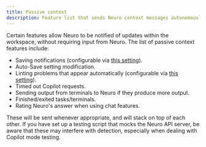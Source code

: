 ```yaml
---
title: Passive context
description: Feature list that sends Neuro context messages autonomously
---
```


Certain features allow Neuro to be notified of updates within the workspace, without requiring input from Neuro.
The list of passive context features include:

- Saving notifications (configurable via [this setting](/neuropilot/reference/settings#send-save-notifications)).
- Auto-Save setting modification.
- Linting problems that appear automatically (configurable via [this setting](/neuropilot/reference/settings#send-new-linting-problems-on)).
- Timed out Copilot requests.
- Sending output from terminals to Neuro if they produce more output.
- Finished/exited tasks/terminals.
- Rating Neuro's answer when using chat features.

These will be sent whenever appropriate, and will stack on top of each other.
If you have set up a testing script that mocks the Neuro API server, be aware that these may interfere with detection, especially when dealing with Copilot mode testing.
